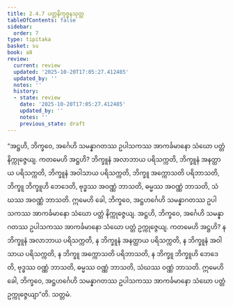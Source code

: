 ```yaml
---
title: 2.4.7 ပတ္တနိကုဇ္ဇနသုတ္တ
tableOfContents: false
sidebar:
  order: 7
type: tipitaka
basket: su
book: a8
review:
  current: review
  updated: '2025-10-20T17:05:27.412485'
  updated_by: ''
  notes: ''
  history:
  - state: review
    date: '2025-10-20T17:05:27.412485'
    updated_by: ''
    notes: ''
    previous_state: draft
---
```



<DynamicBreadcrumb />


<ReviewStatus review={frontmatter.review} showDetails={true} />

<HypothesisAnnotation frontmatter={frontmatter} />

<Division number="87" book="a8" e="ch" v="17" p="158">

<Paragraph number="840" book="a8">
“အဋ္ဌဟိ, ဘိက္ခဝေ, အင်္ဂေဟိ သမန္နာဂတဿ ဥပါသကဿ အာကင်္ခမာနော သံဃော ပတ္တံ နိက္ကုဇ္ဇေယျ. ကတမေဟိ အဋ္ဌဟိ? ဘိက္ခူနံ အလာဘာယ ပရိသက္ကတိ, ဘိက္ခူနံ အနတ္ထာယ ပရိသက္ကတိ, ဘိက္ခူနံ အဝါသာယ ပရိသက္ကတိ, ဘိက္ခူ အက္ကောသတိ ပရိဘာသတိ, ဘိက္ခူ ဘိက္ခူဟိ ဘေဒေတိ, ဗုဒ္ဓဿ အဝဏ္ဏံ ဘာသတိ, ဓမ္မဿ အဝဏ္ဏံ ဘာသတိ, သံဃဿ အဝဏ္ဏံ ဘာသတိ. ဣမေဟိ ခေါ, ဘိက္ခဝေ, အဋ္ဌဟင်္ဂေဟိ သမန္နာဂတဿ ဥပါသကဿ အာကင်္ခမာနော သံဃော ပတ္တံ နိက္ကုဇ္ဇေယျ.
</Paragraph>

<Paragraph number="841" book="a8">
အဋ္ဌဟိ, ဘိက္ခဝေ, အင်္ဂေဟိ သမန္နာဂတဿ ဥပါသကဿ အာကင်္ခမာနော သံဃော ပတ္တံ ဥက္ကုဇ္ဇေယျ. ကတမေဟိ အဋ္ဌဟိ? န ဘိက္ခူနံ အလာဘာယ ပရိသက္ကတိ, န ဘိက္ခူနံ အနတ္ထာယ ပရိသက္ကတိ, န ဘိက္ခူနံ အဝါသာယ ပရိသက္ကတိ, န ဘိက္ခူ အက္ကောသတိ ပရိဘာသတိ, န ဘိက္ခူ ဘိက္ခူဟိ ဘေဒေတိ, ဗုဒ္ဓဿ ဝဏ္ဏံ ဘာသတိ, ဓမ္မဿ ဝဏ္ဏံ ဘာသတိ, သံဃဿ ဝဏ္ဏံ ဘာသတိ. ဣမေဟိ ခေါ, ဘိက္ခဝေ, အဋ္ဌဟင်္ဂေဟိ သမန္နာဂတဿ ဥပါသကဿ အာကင်္ခမာနော သံဃော ပတ္တံ ဥက္ကုဇ္ဇေယျာ”တိ.

</Paragraph>
</Division>

<Paragraph number="842" type="center" book="a8">
သတ္တမံ.
</Paragraph>